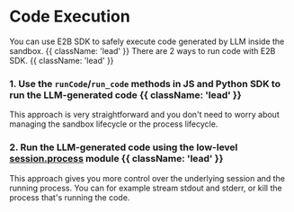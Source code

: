 # Code Execution

You can use E2B SDK to safely execute code generated by LLM inside the sandbox. {{ className: 'lead' }}
There are 2 ways to run code with E2B SDK. {{ className: 'lead' }}

### 1. Use the `runCode`/`run_code` methods in JS and Python SDK to run the LLM-generated code {{ className: 'lead' }}

This approach is very straightforward and you don't need to worry about managing the sandbox lifecycle or the process lifecycle.

<CodeGroupAutoload
  path="code_exec/run_code"
  isRunnable={true}
/>

### 2. Run the LLM-generated code using the low-level [session.process](/sandbox/process) module {{ className: 'lead' }}

This approach gives you more control over the underlying session and the running process. You can for example stream stdout and stderr, or kill the process that's running the code.

<CodeGroupAutoload
  path="code_exec/process"
  isRunnable={true}
/>
